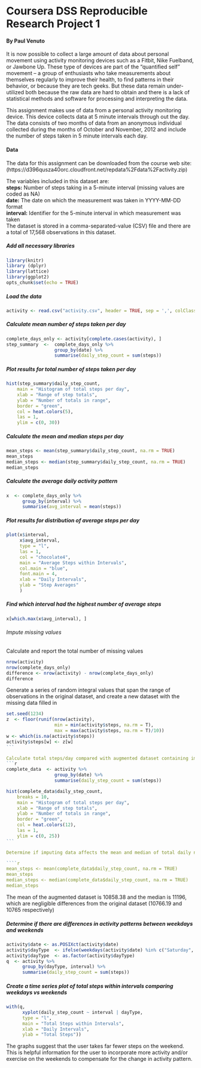 Coursera DSS Reproducible Research Project 1
============================================
#### **By Paul Venuto**

It is now possible to collect a large amount of data about personal movement using activity monitoring devices such as a Fitbit, Nike Fuelband, or Jawbone Up. These type of devices are part of the “quantified self” movement – a group of enthusiasts who take measurements about themselves regularly to improve their health, to find patterns in their behavior, or because they are tech geeks. But these data remain under-utilized both because the raw data are hard to obtain and there is a lack of statistical methods and software for processing and interpreting the data.

This assignment makes use of data from a personal activity monitoring device. This device collects data at 5 minute intervals through out the day. The data consists of two months of data from an anonymous individual collected during the months of October and November, 2012 and include the number of steps taken in 5 minute intervals each day.

#### Data

The data for this assignment can be downloaded from the course web site: (https://d396qusza40orc.cloudfront.net/repdata%2Fdata%2Factivity.zip)

The variables included in this dataset are:  
**steps:** Number of steps taking in a 5-minute interval (missing values are coded as NA)  
**date:** The date on which the measurement was taken in YYYY-MM-DD format  
**interval:** Identifier for the 5-minute interval in which measurement was taken  
The dataset is stored in a comma-separated-value (CSV) file and there are a total of 17,568 observations in this dataset.

##### Add all necessary libraries

```r
library(knitr)
library (dplyr)
library(lattice)
library(ggplot2)
opts_chunk$set(echo = TRUE)
```

##### Load the data

```r
activity <- read.csv("activity.csv", header = TRUE, sep = ',', colClasses = c("numeric", "character", "integer"), stringsAsFactors = F)
```

##### Calculate mean number of steps taken per day

```r
complete_days_only <- activity[complete.cases(activity), ]
step_summary  <-  complete_days_only %>% 
                  group_by(date) %>% 
                  summarise(daily_step_count = sum(steps))
```

##### Plot results for total number of steps taken per day

```r
hist(step_summary$daily_step_count, 
    main = "Histogram of total steps per day",
    xlab = "Range of step totals",
    ylab = "Number of totals in range",
    border = "green",
    col = heat.colors(5),
    las = 1,
    ylim = c(0, 30))
```

##### Calculate the mean and median steps per day

````r
mean_steps <- mean(step_summary$daily_step_count, na.rm = TRUE)
mean_steps
median_steps <- median(step_summary$daily_step_count, na.rm = TRUE)
median_steps
````

##### Calculate the average daily activity pattern

```r
x  <- complete_days_only %>% 
      group_by(interval) %>% 
      summarise(avg_interval = mean(steps))
```

##### Plot results for distribution of average steps per day

```r
plot(x$interval, 
     x$avg_interval, 
     type = "l", 
     las = 1, 
     col = "chocolate4", 
     main = "Average Steps within Intervals",
     col.main = "blue",
     font.main = 4,
     xlab = "Daily Intervals",
     ylab = "Step Averages"
     )
```

##### Find which interval had the highest number of average steps

```r
x[which.max(x$avg_interval), ]
```

###### Impute missing values

Calculate and report the total number of missing values
```r
nrow(activity)
nrow(complete_days_only)
difference <- nrow(activity) - nrow(complete_days_only)
difference
````

Generate a series of random integral values that span the range of observations in the original dataset, and create a new dataset with the missing data filled in
````r
set.seed(1234)
z  <- floor(runif(nrow(activity), 
                  min = min(activity$steps, na.rm = T), 
                  max = max(activity$steps, na.rm = T)/10))
w <- which(is.na(activity$steps))
activity$steps[w] <- z[w]
```

Calculate total steps/day compared with augmented dataset containing imputed values, and plot it
```r
complete_data  <- activity %>% 
                  group_by(date) %>% 
                  summarise(daily_step_count = sum(steps))

hist(complete_data$daily_step_count, 
    breaks = 10,
    main = "Histogram of total steps per day",
    xlab = "Range of step totals",
    ylab = "Number of totals in range",
    border = "green",
    col = heat.colors(12),
    las = 1,
    ylim = c(0, 25))
```

Determine if imputing data affects the mean and median of total daily number of steps calculated from the original dataset

````r
mean_steps <- mean(complete_data$daily_step_count, na.rm = TRUE)
mean_steps
median_steps <- median(complete_data$daily_step_count, na.rm = TRUE)
median_steps
````

The mean of the augmented dataset is 10858.38 and the median is 11196, which are negligible differences from the original dataset (10766.19 and 10765 respectively)

##### Determine if there are differences in activity patterns between weekdays and weekends

```r
activity$date <- as.POSIXct(activity$date)
activity$dayType  <- ifelse(weekdays(activity$date) %in% c("Saturday", "Sunday"), "weekend", "weekday")
activity$dayType  <- as.factor(activity$dayType)
q  <- activity %>% 
      group_by(dayType, interval) %>% 
      summarise(daily_step_count = sum(steps))
```

##### Create a time series plot of total steps within intervals comparing weekdays vs weekends

```r
with(q, 
      xyplot(daily_step_count ~ interval | dayType, 
      type = "l",      
      main = "Total Steps within Intervals",
      xlab = "Daily Intervals",
      ylab = "Total Steps"))
```

The graphs suggest that the user takes far fewer steps on the weekend. This is helpful information for the user to incorporate more activity and/or exercise on the weekends to compensate for the change in activity pattern.
      




